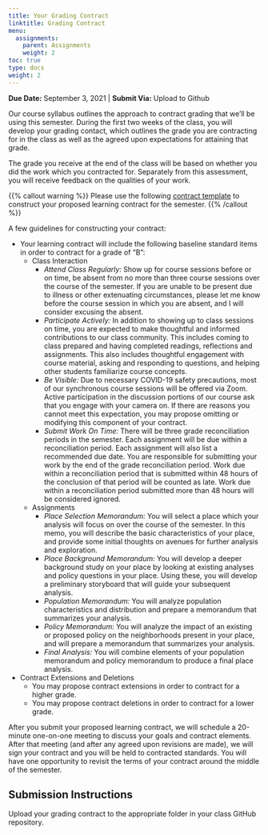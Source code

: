 ```yaml
---
title: Your Grading Contract
linktitle: Grading Contract
menu:
  assignments:
    parent: Assignments
    weight: 2
toc: true
type: docs
weight: 2
---
```


**Due Date:** September 3, 2021 | **Submit Via:** Upload to Github

Our course syllabus outlines the approach to contract grading that we'll be using this semester. During the first two weeks of the class, you will develop your grading contact, which outlines the grade you are contracting for in the class as well as the agreed upon expectations for attaining that grade.

The grade you receive at the end of the class will be based on whether you did the work which you contracted for. Separately from this assessment, you will receive feedback on the qualities of your work.

{{% callout warning %}}
Please use the following [contract template](/documents/UP494 F21 Learning Contract.docx) to construct your proposed learning contract for the semester. 
{{% /callout %}}

A few guidelines for constructing your contract:

- Your learning contract will include the following baseline standard items in order to contract for a grade of "B": 
  - Class Interaction
      - *Attend Class Regularly:* Show up for course sessions before or on time, be absent from no more than three course sessions over the course of the semester. If you are unable to be present due to illness or other extenuating circumstances, please let me know before the course session in which you are absent, and I will consider excusing the absent.
      - *Participate Actively:* In addition to showing up to class sessions on time, you are expected to make thoughtful and informed contributions to our class community. This includes coming to class prepared and having completed readings, reflections and assignments. This also includes thoughtful engagement with course material, asking and responding to questions, and helping other students familiarize course concepts.
      - *Be Visible:* Due to necessary COVID-19 safety precautions, most of our synchronous course sessions will be offered via Zoom. Active participation in the discussion portions of our course ask that you engage with your camera on. If there are reasons you cannot meet this expectation, you may propose omitting or modifying this component of your contract.
      - *Submit Work On Time:* There will be three grade reconciliation periods in the semester. Each assignment will be due within a reconciliation period. Each assignment will also list a recommended due date. You are responsible for submitting your work by the end of the grade reconciliation period. Work due within a reconciliation period that is submitted within 48 hours of the conclusion of that period will be counted as late. Work due within a reconciliation period submitted more than 48 hours will be considered ignored.
  - Assignments  
      - *Place Selection Memorandum:* You will select a place which your analysis will focus on over the course of the semester. In this memo, you will describe the basic characteristics of your place, and provide some initial thoughts on avenues for further analysis and exploration.
      - *Place Background Memorandum:* You will develop a deeper background study on your place by looking at existing analyses and policy questions in your place. Using these, you will develop a preliminary storyboard that will guide your subsequent analysis.
      - *Population Memorandum:* You will analyze population characteristics and distribution and prepare a memorandum that summarizes your analysis.
      - *Policy Memorandum:* You will analyze the impact of an existing or proposed policy on the neighborhoods present in your place, and will prepare a memorandum that summarizes your analysis.
      - *Final Analysis:* You will combine elements of your population memorandum and policy memorandum to produce a final place analysis.
- Contract Extensions and Deletions
    - You may propose contract extensions in order to contract for a higher grade. 
    - You may propose contract deletions in order to contract for a lower grade.

After you submit your proposed learning contract, we will schedule a 20-minute one-on-one meeting to discuss your goals and contract elements. After that meeting (and after any agreed upon revisions are made), we will sign your contract and you will be held to contracted standards. You will have one opportunity to revisit the terms of your contract around the middle of the semester.

## Submission Instructions

Upload your grading contract to the appropriate folder in your class GitHub repository.